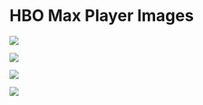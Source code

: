# HBO Max Player Images

![](../../public/research/hbomax_player_1.png)

![](../../public/research/hbomax_player_2.png)

![](../../public/research/hbomax_player_3.png)

![](../../public/research/hbomax_player_4.png)